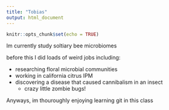 ```yaml
---
title: "Tobias"
output: html_document
---
```


```r
knitr::opts_chunk$set(echo = TRUE)
```



Im currently study soltiary bee microbiomes

before this I did loads of weird jobs including:

* researching floral microbial communities
* working in california citrus IPM
* discovering a disease that caused cannibalism in an insect
  * crazy little zombie bugs!

Anyways, im thouroughly enjoying learning git in this class
